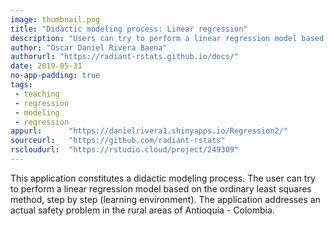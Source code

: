 ```yaml
---
image: thumbnail.png
title: "Didactic modeling process: Linear regression"
description: "Users can try to perform a linear regression model based on the ordinary least squares method, step by step."
author: "Oscar Daniel Rivera Baena"
authorurl: "https://radiant-rstats.github.io/docs/"
date: 2019-05-31
no-app-padding: true
tags:
 - teaching
 - regression
 - modeling
 - regression
appurl:      "https://danielrivera1.shinyapps.io/Regression2/"
sourceurl:   "https://github.com/radiant-rstats"
rscloudurl:  "https://rstudio.cloud/project/249309"
---
```


This application constitutes a didactic modeling process. The user can try to perform a linear regression model based on the ordinary least squares method, step by step (learning environment). The application addresses an actual safety problem in the rural areas of Antioquia - Colombia.

